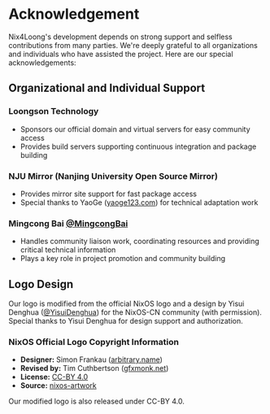 # Acknowledgement

Nix4Loong's development depends on strong support and selfless contributions from many parties. We're deeply grateful to all organizations and individuals who have assisted the project. Here are our special acknowledgements:

## Organizational and Individual Support

### Loongson Technology

- Sponsors our official domain and virtual servers for easy community access
- Provides build servers supporting continuous integration and package building

### NJU Mirror (Nanjing University Open Source Mirror)

- Provides mirror site support for fast package access
- Special thanks to YaoGe ([yaoge123.com](https://yaoge123.com)) for technical adaptation work

### Mingcong Bai [@MingcongBai](https://github.com/MingcongBai)

- Handles community liaison work, coordinating resources and providing critical technical information
- Plays a key role in project promotion and community building

## Logo Design

Our logo is modified from the official NixOS logo and a design by Yisui Denghua ([@YisuiDenghua](https://github.com/YisuiDenghua)) for the NixOS-CN community (with permission). Special thanks to Yisui Denghua for design support and authorization.

### NixOS Official Logo Copyright Information

- **Designer:** Simon Frankau ([arbitrary.name](https://arbitrary.name/))
- **Revised by:** Tim Cuthbertson ([gfxmonk.net](https://gfxmonk.net/))
- **License:** [CC-BY 4.0](https://creativecommons.org/licenses/by/4.0/)
- **Source:** [nixos-artwork](https://github.com/NixOS/nixos-artwork)

Our modified logo is also released under CC-BY 4.0.